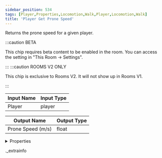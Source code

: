 ```yaml
---
sidebar_position: 534
tags: [Player,Properties,Locomotion,Walk,Player,Locomotion,Walk]
title: 'Player Get Prone Speed'
---
```


Returns the prone speed for a given player.

:::caution BETA

This chip requires beta content to be enabled in the room. You can access the setting in "This Room -> Settings".

:::
:::caution ROOMS V2 ONLY

This chip is exclusive to Rooms V2. It will not show up in Rooms V1.

:::


<IChip uuid="4d0f09da-4784-4b35-bf66-cdf818ea1a29" />

| Input Name | Input Type |
|-----------|-----------|
| Player | player |

| Output Name | Output Type |
|-----------|-----------|
| Prone Speed (m/s) | float |


<details>
  <summary>Properties</summary>
  <div>
    <div>
    <table>
      <thead>
        <tr>
          <th>Room availability:</th>
          <th>Rooms V2 only</th>
        </tr>
        <tr>
          <th>Is beta required?</th>
          <th>Yes</th>
        </tr>
        <tr>
          <th>Is this chip a trolling risk?</th>
          <th>No</th>
        </tr>
        <tr>
          <th>Is this chip a role assignment risk?</th>
          <th>No</th>
        </tr>
        <tr>
          <th>Chip UUID</th>
          <th>4d0f09da-4784-4b35-bf66-cdf818ea1a29</th>
        </tr>
      </thead>
    </table>
    </div>
  </div>
</details>

._extrainfo